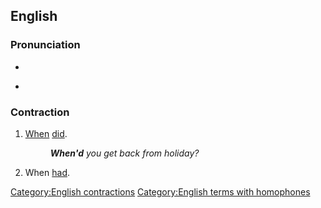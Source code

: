 ==English==

===Pronunciation===
* {{IPA|/wɛnd/|lang=en}}

* {{homophones|lang=en|wend}}

===Contraction===
{{head|en|contractions}}

# [[when|When]] [[did]].
#: '''''When'd''' you get back from holiday?''
# When [[had]].

[[Category:English contractions]]
[[Category:English terms with homophones]]